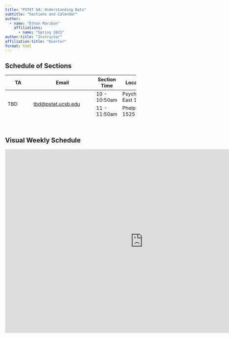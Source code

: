 ```yaml
---
title: "PSTAT 5A: Understanding Data"
subtitle: "Sections and Calendar"
author:
  - name: "Ethan Marzban"
    affiliations:
      - name: "Spring 2023"
author-title: "Instructor"
affiliation-title: "Quarter"
format: html
---
```


## Schedule of Sections

<table class="table" style="width: 85%; height: 138px;">
    <thead>
        <tr class="header" style="height: 26px;">
            <th style="height: 26px;">TA</th>
            <th style="height: 26px;">Email</th>
            <th style="height: 26px;">Section Time</th>
            <th style="height: 26px;">Location</th>
        </tr>
    </thead>
    <tbody>
        <tr class="odd" style="height: 28px;">
            <td style="height: 56px;" rowspan="2">TBD</td>
            <td style="height: 56px;" rowspan="2"><a class="inline_disabled" href="mailto:tbd@pstat.ucsb.edu" target="_blank" rel="noopener">tbd@pstat.ucsb.edu</a></td>
            <td style="height: 28px;">10 - 10:50am</td>
            <td style="height: 28px;">Psychology East 1805</td>
        </tr>
        <tr class="odd" style="height: 28px;">
            <td style="height: 28px;">11 - 11:50am</td>
            <td style="height: 28px;">Phelps 1525</td>
        </tr>
        <tr class="even" style="height: 28px;">
            <td style="height: 56px;" rowspan="2">Nickolas Thiessen</td>
            <td style="height: 56px;" rowspan="2"><a class="inline_disabled" href="mailto:nickolas@pstat.ucsb.edu" target="_blank" rel="noopener">nickolas@pstat.ucsb.edu</a></td>
            <td style="height: 28px;">12 - 12:50pm</td>
            <td style="height: 28px;">Phelps 1513</td>
        <tr class="even" style="height: 28px;">
            <td style="height: 28px;">1 - 1:50pm</td>
            <td style="height: 28px;">Phelps 1529</td>
        </tr>
    </tbody>
</table>

\

## Visual Weekly Schedule
<iframe src="https://calendar.google.com/calendar/embed?height=600&wkst=1&bgcolor=%23ffffff&ctz=America%2FLos_Angeles&mode=WEEK&src=cHN0YXQ1YS51Y3NiQGdtYWlsLmNvbQ&src=YWRkcmVzc2Jvb2sjY29udGFjdHNAZ3JvdXAudi5jYWxlbmRhci5nb29nbGUuY29t&src=ZW4udXNhI2hvbGlkYXlAZ3JvdXAudi5jYWxlbmRhci5nb29nbGUuY29t&color=%23039BE5&color=%2333B679&color=%230B8043" style="border-width:0" width="900" height="600" frameborder="0" scrolling="no"></iframe>